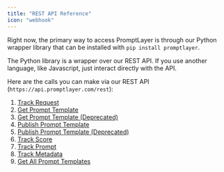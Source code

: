 ```yaml
---
title: "REST API Reference"
icon: "webhook"
---
```


Right now, the primary way to access PromptLayer is through our Python wrapper library that can be installed with `pip install promptlayer`.

The Python library is a wrapper over our REST API. If you use another language, like Javascript, just interact directly with the API.

Here are the calls you can make via our REST API (`https://api.promptlayer.com/rest`):

1. [Track Request](/reference/track-request)
2. [Get Prompt Template](/reference/templates-get)
3. [Get Prompt Template (Deprecated)](/reference/get-prompt-template)
4. [Publish Prompt Template](/reference/templates-publish)
5. [Publish Prompt Template (Deprecated)](/reference/publish-prompt-template)
6. [Track Score](/reference/track-score)
7. [Track Prompt](/reference/track-prompt)
8. [Track Metadata](/reference/track-metadata)
9. [Get All Prompt Templates](/reference/get-prompts)

